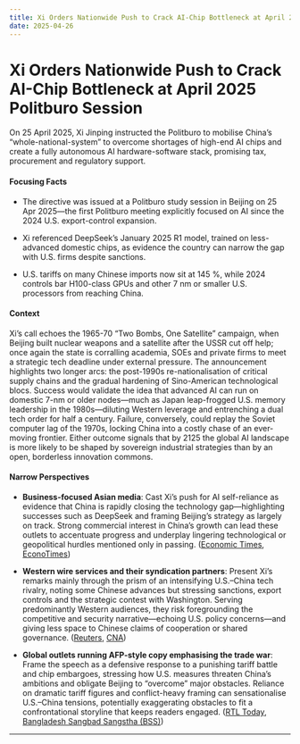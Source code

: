 ```yaml
---
title: Xi Orders Nationwide Push to Crack AI-Chip Bottleneck at April 2025 Politburo Session
date: 2025-04-26
---
```


# Xi Orders Nationwide Push to Crack AI-Chip Bottleneck at April 2025 Politburo Session

On 25 April 2025, Xi Jinping instructed the Politburo to mobilise China’s “whole-national-system” to overcome shortages of high-end AI chips and create a fully autonomous AI hardware-software stack, promising tax, procurement and regulatory support.

#### Focusing Facts

- The directive was issued at a Politburo study session in Beijing on 25 Apr 2025—the first Politburo meeting explicitly focused on AI since the 2024 U.S. export-control expansion.

- Xi referenced DeepSeek’s January 2025 R1 model, trained on less-advanced domestic chips, as evidence the country can narrow the gap with U.S. firms despite sanctions.

- U.S. tariffs on many Chinese imports now sit at 145 %, while 2024 controls bar H100-class GPUs and other 7 nm or smaller U.S. processors from reaching China.

#### Context

Xi’s call echoes the 1965-70 “Two Bombs, One Satellite” campaign, when Beijing built nuclear weapons and a satellite after the USSR cut off help; once again the state is corralling academia, SOEs and private firms to meet a strategic tech deadline under external pressure.  The announcement highlights two longer arcs: the post-1990s re-nationalisation of critical supply chains and the gradual hardening of Sino-American technological blocs.  Success would validate the idea that advanced AI can run on domestic 7-nm or older nodes—much as Japan leap-frogged U.S. memory leadership in the 1980s—diluting Western leverage and entrenching a dual tech order for half a century.  Failure, conversely, could replay the Soviet computer lag of the 1970s, locking China into a costly chase of an ever-moving frontier.  Either outcome signals that by 2125 the global AI landscape is more likely to be shaped by sovereign industrial strategies than by an open, borderless innovation commons.

#### Narrow Perspectives

- **Business-focused Asian media**: Cast Xi’s push for AI self-reliance as evidence that China is rapidly closing the technology gap—highlighting successes such as DeepSeek and framing Beijing’s strategy as largely on track. Strong commercial interest in China’s growth can lead these outlets to accentuate progress and underplay lingering technological or geopolitical hurdles mentioned only in passing. ([Economic Times](https://economictimes.indiatimes.com/tech/artificial-intelligence/chinas-xi-calls-for-self-sufficiency-in-ai-development-amid-us-rivalry/articleshow/120636496.cms), [EconoTimes](https://econotimes.com/Xi-Jinping-Urges-Self-Reliance-in-AI-as-China-Races-US-for-Tech-Dominance-1708592))

- **Western wire services and their syndication partners**: Present Xi’s remarks mainly through the prism of an intensifying U.S.–China tech rivalry, noting some Chinese advances but stressing sanctions, export controls and the strategic contest with Washington. Serving predominantly Western audiences, they risk foregrounding the competitive and security narrative—echoing U.S. policy concerns—and giving less space to Chinese claims of cooperation or shared governance. ([Reuters](https://www.reuters.com/world/china/chinas-xi-calls-self-sufficiency-ai-development-amid-us-rivalry-2025-04-26/), [CNA](https://www.channelnewsasia.com/asia/chinas-xi-calls-self-sufficiency-ai-development-amid-us-rivalry-5090966))

- **Global outlets running AFP-style copy emphasising the trade war**: Frame the speech as a defensive response to a punishing tariff battle and chip embargoes, stressing how U.S. measures threaten China’s ambitions and obligate Beijing to “overcome” major obstacles. Reliance on dramatic tariff figures and conflict-heavy framing can sensationalise U.S.–China tensions, potentially exaggerating obstacles to fit a confrontational storyline that keeps readers engaged. ([RTL Today](https://today.rtl.lu/news/business-and-tech/a/2297550.html), [Bangladesh Sangbad Sangstha (BSS)](https://www.bssnews.net/news/266851))

---

